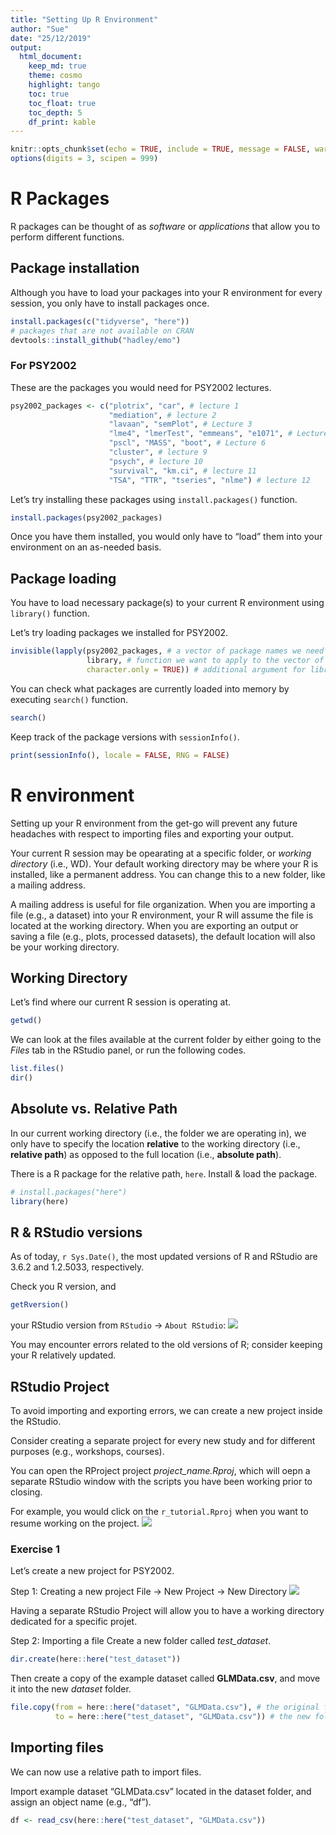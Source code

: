 ```yaml
---
title: "Setting Up R Environment"
author: "Sue"
date: "25/12/2019"
output: 
  html_document:
    keep_md: true
    theme: cosmo
    highlight: tango
    toc: true
    toc_float: true
    toc_depth: 5
    df_print: kable
---
```


```r
knitr::opts_chunk$set(echo = TRUE, include = TRUE, message = FALSE, warning = FALSE, tidy = TRUE)
options(digits = 3, scipen = 999)
```

# R Packages 
R packages can be thought of as *software* or *applications* that allow you to perform different functions.

## Package installation
Although you have to load your packages into your R environment for every session, you only have to install packages once. 
```r
install.packages(c("tidyverse", "here"))
# packages that are not available on CRAN
devtools::install_github("hadley/emo") 
```

### For PSY2002
These are the packages you would need for PSY2002 lectures. 
```r
psy2002_packages <- c("plotrix", "car", # lecture 1
                      "mediation", # lecture 2
                      "lavaan", "semPlot", # Lecture 3
                      "lme4", "lmerTest", "emmeans", "e1071", # Lectures 4 & 5
                      "pscl", "MASS", "boot", # Lecture 6
                      "cluster", # lecture 9
                      "psych", # lecture 10
                      "survival", "km.ci", # lecture 11
                      "TSA", "TTR", "tseries", "nlme") # lecture 12

```

Let's try installing these packages using `install.packages()` function. 

```r
install.packages(psy2002_packages)
```
Once you have them installed, you would only have to "load" them into your environment on an as-needed basis. 

## Package loading  
You have to load necessary package(s) to your current R environment using `library()` function.

Let's try loading packages we installed for PSY2002.  
```r
invisible(lapply(psy2002_packages, # a vector of package names we need for PSY2002
                 library, # function we want to apply to the vector of multiple packages
                 character.only = TRUE)) # additional argument for library() function
```

You can check what packages are currently loaded into memory by executing `search()` function.
```r
search()
```

Keep track of the package versions with `sessionInfo()`. 
```r
print(sessionInfo(), locale = FALSE, RNG = FALSE)
```


# R environment
Setting up your R environment from the get-go will prevent any future headaches with respect to importing files and exporting your output.  

Your current R session may be opearating at a specific folder, or *working directory* (i.e., WD). Your default working directory may be where your R is installed, like a permanent address. You can change this to a new folder, like a mailing address. 

A mailing address is useful for file organization. When you are importing a file (e.g., a dataset) into your R environment, your R will assume the file is located at the working directory. When you are exporting an output or saving a file (e.g., plots, processed datasets), the default location will also be your working directory. 

## Working Directory 

Let's find where our current R session is operating at. 
```r
getwd()
```

We can look at the files available at the current folder by either going to the *Files* tab in the RStudio panel, or run the following codes.
```r
list.files()
dir()
```

## Absolute vs. Relative Path
In our current working directory (i.e., the folder we are operating in), we only have to specify the location **relative** to the working directory (i.e., **relative path**) as opposed to the full location (i.e., **absolute path**). 

There is a R package for the relative path, `here`. Install & load the package. 
```r
# install.packages("here")
library(here)
```

## R & RStudio versions  
As of today, `r Sys.Date()`, the most updated versions of R and RStudio are 3.6.2 and 1.2.5033, respectively. 

Check you R version, and 
```r
getRversion()
```
your RStudio version from `RStudio` -> `About RStudio`:
![](Fig/rstudio_version.png)

You may encounter errors related to the old versions of R; consider keeping your R relatively updated. 

## RStudio Project
To avoid importing and exporting errors, we can create a new project inside the RStudio. 

Consider creating a separate project for every new study and for different purposes (e.g., workshops, courses). 

You can open the RProject project *project_name.Rproj*, which will oepn a separate RStudio window with the scripts you have been working prior to closing.  

For example, you would click on the `r_tutorial.Rproj` when you want to resume working on the project.
![](Fig/rproj.png)


### Exercise 1

Let's create a new project for PSY2002. 

Step 1: Creating a new project
File → New Project → New Directory
![](https://rc2e.com/images_v2/rstudio.newproject.dialog.png)

Having a separate RStudio Project will allow you to have a working directory dedicated for a specific projet. 

Step 2: Importing a file
Create a new folder called *test_dataset*.
```r
dir.create(here::here("test_dataset"))
```

Then create a copy of the example dataset called **GLMData.csv**, and move it into the new *dataset* folder.
```r
file.copy(from = here::here("dataset", "GLMData.csv"), # the original file & its location
          to = here::here("test_dataset", "GLMData.csv")) # the new folder location
```


## Importing files
We can now use a relative path to import files. 

Import example dataset "GLMData.csv" located in the dataset folder, and assign an object name (e.g., "df").
```r
df <- read_csv(here::here("test_dataset", "GLMData.csv"))
```

